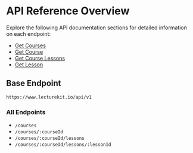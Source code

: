 # API Reference Overview

Explore the following API documentation sections for detailed information on each endpoint:

- [Get Courses](/developers/api-section/get-courses)
- [Get Course](/developers/api-section/get-course)
- [Get Course Lessons](/developers/api-section/get-lessons)
- [Get Lesson](/developers/api-section/get-lesson)

## Base Endpoint

```plaintext copy
https://www.lecturekit.io/api/v1
```

### All Endpoints
- `/courses`
- `/courses/:courseId`
- `/courses/:courseId/lessons`
- `/courses/:courseId/lessons/:lessonId`


